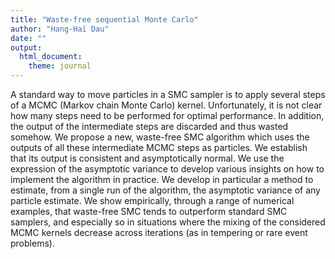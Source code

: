 ```yaml
---
title: "Waste-free sequential Monte Carlo"
author: "Hang-Haï Dau"
date: ""
output: 
  html_document:
    theme: journal
---
```


A standard way to move particles in a SMC sampler is to apply several steps of a MCMC (Markov chain Monte Carlo) kernel. Unfortunately, it is not clear how many steps need to be performed for optimal performance. In addition, the output of the intermediate steps are discarded and thus wasted somehow. We propose a new, waste-free SMC algorithm which uses the outputs of all these intermediate MCMC steps as particles. We establish that its output is consistent and asymptotically normal. We use the expression of the asymptotic variance to develop various insights on how to implement the algorithm in practice. We develop in particular a method to estimate, from a single run of the algorithm, the asymptotic variance of any particle estimate. We show empirically, through a range of numerical examples, that waste-free SMC tends to outperform standard SMC samplers, and especially so in situations where the mixing of the considered MCMC kernels decrease across iterations (as in tempering or rare event problems).
